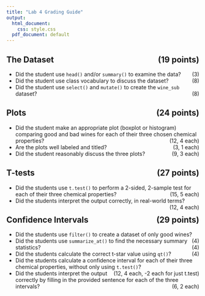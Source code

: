 ```yaml
---
title: "Lab 4 Grading Guide"
output:
  html_document: 
    css: style.css
  pdf_document: default
---
```


## The Dataset [(19 points)]{style="float:right"}

* Did the student use `head()` and/or `summary()` to examine the data?  [(3)]{style="float:right"}
* Did the student use class vocabulary to discuss the dataset? [(8)]{style="float:right"}
* Did the student use `select()` and `mutate()` to create the `wine_sub` dataset?  [(8)]{style="float:right"}

## Plots [(24 points)]{style="float:right"}

* Did the student make an appropriate plot (boxplot or histogram) comparing good and bad wines for each of their three chosen chemical properties?  [(12, 4 each)]{style="float:right"}
* Are the plots well labeled and titled? [(3, 1 each)]{style="float:right"}
* Did the student reasonably discuss the three plots?  [(9, 3 each)]{style="float:right"}

## T-tests [(27 points)]{style="float:right"}

* Did the students use `t.test()` to perform a 2-sided, 2-sample test for each of their three chemical properties? [(15, 5 each)]{style="float:right"}
* Did the students interpret the output correctly, in real-world terms? [(12, 4 each)]{style="float:right"}

## Confidence Intervals [(29 points)]{style="float:right"}

* Did the students use `filter()` to create a dataset of only good wines? [(4)]{style="float:right"}
* Did the students use `summarize_at()` to find the necessary summary statistics? [(4)]{style="float:right"}
* Did the students calculate the correct t-star value using `qt()`? [(4)]{style="float:right"}
* Did the students calculate a confidence interval for each of their three chemical properties, without only using `t.test()`? [(12, 4 each, -2 each for just t.test)]{style="float:right"}
* Did the students interpret the output correctly by filling in the provided sentence for each of the three intervals? [(6, 2 each)]{style="float:right"}